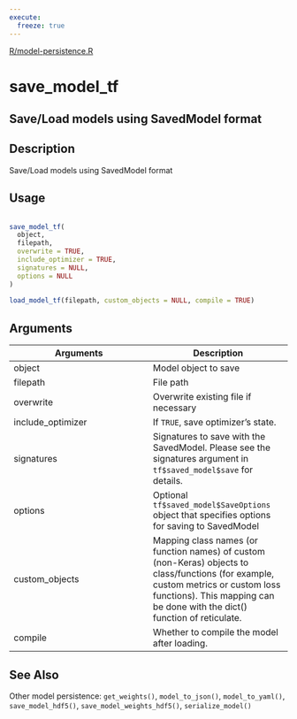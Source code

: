 ```yaml
---
execute:
  freeze: true
---
```


[R/model-persistence.R](https://github.com/rstudio/keras//blob/main/R/model-persistence.R#L74) 

# save_model_tf

## Save/Load models using SavedModel format

## Description
 Save/Load models using SavedModel format 


## Usage
```r
 
save_model_tf( 
  object, 
  filepath, 
  overwrite = TRUE, 
  include_optimizer = TRUE, 
  signatures = NULL, 
  options = NULL 
) 
 
load_model_tf(filepath, custom_objects = NULL, compile = TRUE) 
```

## Arguments
|Arguments|Description|
|---|---|
| object | Model object to save |
| filepath | File path |
| overwrite | Overwrite existing file if necessary |
| include_optimizer | If `TRUE`, save optimizer's state. |
| signatures | Signatures to save with the SavedModel. Please see the signatures argument in `tf$saved_model$save` for details. |
| options | Optional `tf$saved_model$SaveOptions` object that specifies options for saving to SavedModel |
| custom_objects | Mapping class names (or function names) of custom (non-Keras) objects to class/functions (for example, custom metrics or custom loss functions). This mapping can be done with the dict() function of reticulate. |
| compile | Whether to compile the model after loading. |






## See Also
 Other model persistence:  `get_weights()`, `model_to_json()`, `model_to_yaml()`, `save_model_hdf5()`, `save_model_weights_hdf5()`, `serialize_model()` 

